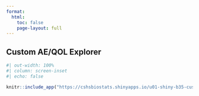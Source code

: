 ```yaml
---
format:
  html:
    toc: false
    page-layout: full
---
```


## Custom AE/QOL Explorer

```r
#| out-width: 100%
#| column: screen-inset
#| echo: false

knitr::include_app("https://cshsbiostats.shinyapps.io/u01-shiny-b35-custom-explorer/", height = '1000px')
```
